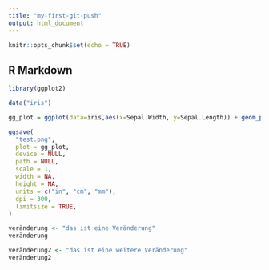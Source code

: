 ```yaml
---
title: "my-first-git-push"
output: html_document
---
```


```r
knitr::opts_chunk$set(echo = TRUE)
```

## R Markdown

```r
library(ggplot2)
```


```r
data("iris")
```


```r
gg_plot = ggplot(data=iris,aes(x=Sepal.Width, y=Sepal.Length)) + geom_point() + theme_minimal()
```


```r
ggsave(
  "test.png",
  plot = gg_plot,
  device = NULL,
  path = NULL,
  scale = 1,
  width = NA,
  height = NA,
  units = c("in", "cm", "mm"),
  dpi = 300,
  limitsize = TRUE,
)
```

```r
veränderung <- "das ist eine Veränderung"
veränderung
```



```r
veränderung2 <- "das ist eine weitere Veränderung"
veränderung2
```

